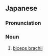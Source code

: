 ==Japanese==
{{ja-kanjitab|じょう|わん|に|とう|きん|yomi=o}}

===Pronunciation===
{{ja-pron|じょうわん にとうきん|y=o}}

===Noun===
{{ja-noun|じょうわん にとうきん}}

# [[biceps brachii]]